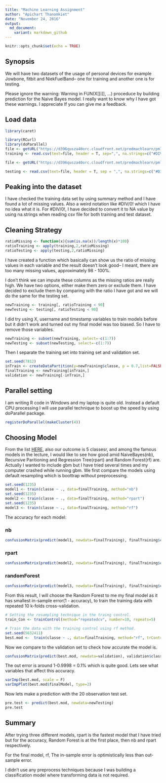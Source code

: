 ```yaml
---
title: "Machine Learning Assignment"
author: "Apichart Thanomkiet"
date: "November 24, 2016"
output: 
  md_document:
    variant: markdown_github
---
```


```r
knitr::opts_chunk$set(echo = TRUE)
```

## Synopsis

We will have two datasets of the usage of personal devices for example Jowbone, fitbit and NiekFuelBand-- one for training and another one is for testing. 
     
Please ignore the warning: Warning in FUN(X[[i]], ...) proceduce by building prediction for the Naive Bayes model. I really want to know why I have got these warnings. I appreciate If you can give me a feedback.  

## Load data
```r
library(caret)

library(RCurl)
library(doParallel)
file <- getURL("https://d396qusza40orc.cloudfront.net/predmachlearn/pml-training.csv")
training <- read.csv(text=file, header = T, sep=",", na.strings=c("#DIV/0!", "", "NA"))

file <- getURL("https://d396qusza40orc.cloudfront.net/predmachlearn/pml-testing.csv")

testing <- read.csv(text=file, header = T, sep = ",", na.strings=c("#DIV/0!", "", "NA"),stringsAsFactors = F)

```

## Peaking into the dataset

I have checked the training data set by using summary method and I have found a lot of missing values. Also a weird notation like #DIV/0! which I have no idea what it is. For #DIV/0!, I have decided to convert it to NA value by using na.strings when reading csv file for both training and test dataset.

## Cleaning Strategy

```r
ratioMissing <- function(x){sum(is.na(x))/length(x)*100}
ratioTraining <- apply(training,2,ratioMissing)
ratioTesting <- apply(testing,2,ratioMissing)
```

I have created a function which basically can show us the ratio of missing values in each variable and the result doesn't look good-- I meant, there are too many missing values, approximately 98 - 100%.   
     
I don't think we can impute these columns as the missing ratios are really high. We have two options, either make them zero or exclude them. I have decided to exclude them by comparing with the ratio I have got and we will do the same for the testing set.

```r
newTraining <- training[, ratioTraining < 90]
newTesting <- testing[, ratioTesting < 90]
```

I did try using X, username and timestamp variables to train models before but it didn't work and turned out my final model was too biased. So I have to remove those variables.

```r
newTraining <- subset(newTraining, select=-c(1:7))
newTesting <- subset(newTesting, select=-c(1:7))

```
Then I separate the training set into training set and validation set.

```r
set.seed(7812)
inTrain <- createDataPartition(y=newTraining$classe, p = 0.7,list=FALSE)
finalTraining <- newTraining[inTrain,]
validation <- newTraining[-inTrain,]
```

## Parallel setting

I am writing R code in Windows and my laptop is quite old. Instead a default CPU processing I will use parallel technique to boost up the speed by using doParallel package.

```r
registerDoParallel(makeCluster(4))
```

## Choosing Model

From the list [HERE](https://topepo.github.io/caret/available-models.html), also our outcome is 5 classesr, and among the famous models in the lecture, I would like to see how good amid NaiveBayes(nb), Recursive Paritioning and Regression Tree(rpart) and Random Forest(rf) are. Actually I wanted to include gbm but I have tried several times and my computer crashed while running gbm. We first compare the models using default resampling which is boottrap without preprocessing.

```r
set.seed(1235)
model1 <- train(classe ~ ., data=finalTraining, method="nb")
set.seed(1235)
model2 <- train(classe ~ ., data=finalTraining, method="rpart")
set.seed(1235)
model3 <- train(classe ~ ., data=finalTraining, method="rf")
```

The accuracy for each model: 
           
### nb

```r
confusionMatrix(predict(model1, newdata=finalTraining), finalTraining$classe)
```

### rpart  
```r
confusionMatrix(predict(model2, newdata=finalTraining), finalTraining$classe)
```

### randomForest
```r
confusionMatrix(predict(model3, newdata=finalTraining), finalTraining$classe)
```


From this result, I will choose the Random Forest to me my final model as it has smallest in-sample error(1 - accuracy), to train the training data with repeated 10 k-folds cross-validation.

```r
# Setting the resampling technique in the traing control.
train_Con <- trainControl(method="repeatedcv", number=10, repeats=5)

# Train the data with the training control using rf method.
set.seed(5632411)
best.mod <-  train(classe ~ ., data=finalTraining, method="rf", trControl=train_Con)
```

Now we compare to the validation set to check how accurate the model is.

```r
confusionMatrix(predict(best.mod, newdata=validation), validation$classe)
```

The out error is around 1-0.9998 = 0.1% which is quite good. Lets see what variables that affect this accuracy.

```r
varImp(best.mod, scale = F)
varImpPlot(best.mod$finalModel, type=2)
```

Now lets make a prediction with the 20 observation test set.

```r
pre.test <- predict(best.mod, newdata=newTesting)
pre.test
```

## Summary

After trying three different models, rpart is the fastest model that I have tried but for the accuracy, Random Forest is at the first place, then nb and rpart respectively.  

For the final model, rf, The in-sample error is optimistically less than out-sample error.

I didn't use any preprocess techniques because I was building a classification model where transforming data is not required. 
